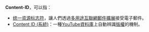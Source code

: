 '''Content-ID'''，可以指：
* [[统一资源标志符|统一资源标志符]]，讓人們透過[[多用途互聯網郵件擴展|多用途互聯網郵件擴展]]接受電子郵件。
* [[Content_ID_(系統)|Content ID (系統)]]：一種[[YouTube|YouTube]][[資料庫|資料庫]]上自動辨識[[版權|版權]]的機制。

{{消歧义|cat=非中文名称消歧义}}